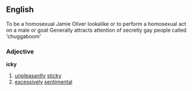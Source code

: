 ==English==
To be a homosexual Jamie Oliver lookalike or to perform a homosexual act on a male or goat
Generally attracts attention of secretly gay people called 'chuggaboom'
===Adjective===
'''icky'''
# [[unpleasant]]ly [[sticky]]
# [[excessively]] [[sentimental]]